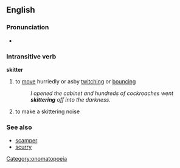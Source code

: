 ==English==
===Pronunciation===
*{{audio|en-us-skitter.ogg|Audio (US)}}

===Intransitive verb===
'''skitter'''
#to [[move]] hurriedly or asby [[twitch]]ing or [[bouncing]]
#:''I opened the cabinet and hundreds of cockroaches went '''skittering''' off into the darkness.''
#to make a skittering noise

===See also===
*[[scamper]]
*[[scurry]]

[[Category:onomatopoeia]]